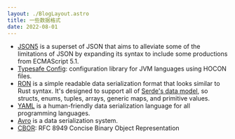 ```yaml
---
layout: ./BlogLayout.astro
title: 一些数据格式
date: 2022-08-01
---
```


- [JSON5](https://json5.org/) is a superset of JSON that aims to alleviate some
  of the limitations of JSON by expanding its syntax to include some productions
  from ECMAScript 5.1.
- [Typesafe Config](https://github.com/lightbend/config): configuration library
  for JVM languages using HOCON files.
- [RON](https://github.com/ron-rs/ron) is a simple readable data serialization
  format that looks similar to Rust syntax. It's designed to support all of
  [Serde's data model](https://serde.rs/data-model.html), so structs, enums,
  tuples, arrays, generic maps, and primitive values.
- [YAML](https://yaml.org/) is a human-friendly data serialization language for
  all programming languages.
- [Avro](https://avro.apache.org/) is a data serialization system.
- [CBOR](https://cbor.io/tools.html): RFC 8949 Concise Binary Object Representation